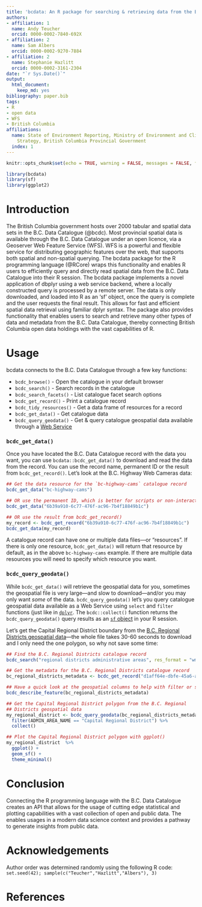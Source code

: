 ```yaml
---
title: 'bcdata: An R package for searching & retrieving data from the B.C. Data Catalogue'
authors:
- affiliation: 1
  name: Andy Teucher
  orcid: 0000-0002-7840-692X
- affiliation: 2
  name: Sam Albers
  orcid: 0000-0002-9270-7884
- affiliation: 2
  name: Stephanie Hazlitt
  orcid: 0000-0002-3161-2304
date: "`r Sys.Date()`"
output:
  html_document:
    keep_md: yes
bibliography: paper.bib
tags:
- R
- open data
- WFS
- British Columbia
affiliations:
  name: State of Environment Reporting, Ministry of Environment and Climate Change
    Strategy, British Columbia Provincial Government
  index: 1
---
```



```r
knitr::opts_chunk$set(echo = TRUE, warning = FALSE, messages = FALSE, fig.width = 8, fig.height = 12, fig.path = "")
```

```r
library(bcdata)
library(sf)
library(ggplot2)
```

# Introduction
The British Columbia government hosts over 2000 tabular and spatial data sets in the B.C. Data Catalogue (@bcdc).  Most provincial spatial data is available through the B.C. Data Catalogue under an open licence, via a Geoserver Web Feature Service (WFS). WFS is a powerful and flexible service for distributing geographic features over the web, that supports both spatial and non-spatial querying.  The bcdata package for the R programming language (@RCore) wraps this functionality and enables R users to efficiently query and directly read spatial data from the B.C. Data Catalogue into their R session. The bcdata package implements a novel application of dbplyr using a web service backend, where a locally constructed query is processed by a remote server. The data is only downloaded, and loaded into R as an ‘sf’ object, once the query is complete and the user requests the final result. This allows for fast and efficient spatial data retrieval using familiar dplyr syntax. The package also provides functionality that enables users to search and retrieve many other types of data and metadata from the B.C. Data Catalogue, thereby connecting British Columbia open data holdings with the vast capabilities of R.

# Usage 

bcdata connects to the B.C. Data Catalogue through a few key functions:

- `bcdc_browse()` - Open the catalogue in your default browser
- `bcdc_search()` - Search records in the catalogue
- `bcdc_search_facets()` - List catalogue facet search options
- `bcdc_get_record()` - Print a catalogue record
- `bcdc_tidy_resources()` - Get a data frame of resources for a record
- `bcdc_get_data()` - Get catalogue data
- `bcdc_query_geodata()` - Get & query catalogue geospatial data available through a [Web Service](https://www2.gov.bc.ca/gov/content?id=95D78D544B244F34B89223EF069DF74E)

### `bcdc_get_data()`

Once you have located the B.C. Data Catalogue record with the data you want, you can use `bcdata::bcdc_get_data()` to download and read the data from the record.  You can use the record name, permanent ID or the result from `bcdc_get_record()`. Let's look at the B.C. Highway Web Cameras data:

```r
## Get the data resource for the `bc-highway-cams` catalogue record
bcdc_get_data("bc-highway-cams")

## OR use the permanent ID, which is better for scripts or non-interactive use
bcdc_get_data("6b39a910-6c77-476f-ac96-7b4f18849b1c")

## OR use the result from bcdc_get_record()
my_record <- bcdc_get_record("6b39a910-6c77-476f-ac96-7b4f18849b1c")
bcdc_get_data(my_record)
```

A catalogue record can have one or multiple data files---or "resources". If there is only one resource, `bcdc_get_data()` will return that resource by default, as in the above `bc-highway-cams` example. If there are multiple data resources you will need to specify which resource you want.

### `bcdc_query_geodata()`

While `bcdc_get_data()` will retrieve the geospatial data for you, sometimes the geospatial file is very large---and slow to download---and/or you may only want _some_ of the data. `bcdc_query_geodata()` let's you query catalogue geospatial data available as a Web Service using `select` and `filter` functions (just like in [`dplyr`](https://dplyr.tidyverse.org/). The `bcdc::collect()` function returns the `bcdc_query_geodata()` query results as an [`sf` object](https://r-spatial.github.io/sf/) in your R session.

Let's get the Capital Regional District boundary from the [B.C. Regional Districts geospatial data](https://catalogue.data.gov.bc.ca/dataset/d1aff64e-dbfe-45a6-af97-582b7f6418b9)---the whole file takes 30-60 seconds to download and I only need the one polygon, so why not save some time:

```r
## Find the B.C. Regional Districts catalogue record
bcdc_search("regional districts administrative areas", res_format = "wms", n = 1)

## Get the metadata for the B.C. Regional Districts catalogue record
bc_regional_districts_metadata <- bcdc_get_record("d1aff64e-dbfe-45a6-af97-582b7f6418b9")

## Have a quick look at the geospatial columns to help with filter or select
bcdc_describe_feature(bc_regional_districts_metadata)

## Get the Capital Regional District polygon from the B.C. Regional
## Districts geospatial data
my_regional_district <- bcdc_query_geodata(bc_regional_districts_metadata) %>%
  filter(ADMIN_AREA_NAME == "Capital Regional District") %>%
  collect()

## Plot the Capital Regional District polygon with ggplot()
my_regional_district  %>%
  ggplot() +
  geom_sf() +
  theme_minimal()
```

# Conclusion

Connecting the R programming language with the B.C. Data Catalogue creates an API that allows for the usage of cutting edge statistical and plotting capabilities with a vast collection of open and public data. The enables usages in a modern data science context and provides a pathway to generate insights from public data. 

# Acknowledgements
Author order was determined randomly using the following R code: `set.seed(42); sample(c("Teucher","Hazlitt","Albers"), 3)`

# References
